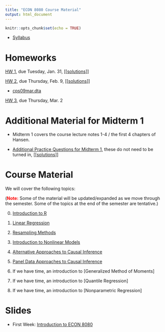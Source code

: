 ```yaml
---
title: "ECON 8080 Course Material"
output: html_document
---
```


```r
knitr::opts_chunk$set(echo = TRUE)
```

- [Syllabus](syllabus.pdf)

# Homeworks

[HW 1](hw1.html), due Tuesday, Jan. 31, [[[solutions](hw1_sol.pdf)]]

[HW 2](hw2.html), due Thursday, Feb. 9, [[[solutions](hw2_sol.pdf)]]

- [cps09mar.dta](cps09mar.dta)

[HW 3](hw3.html), due Thursday, Mar. 2

# Additional Material for Midterm 1

* Midterm 1 covers the course lecture notes 1-4 / the first 4 chapters of Hansen.

* [Additional Practice Questions for Midterm 1](additional_practice1.html), these do not need to be turned in, [[[solutions](additional_practice1_sol.pdf)]]

# Course Material

We will cover the following topics:

(<span style="color: red; font-weight: bold;">Note:</span> Some of the material will be updated/expanded as we move through the semester.  Some of the topics at the end of the semester are tentative.)

0. [Introduction to R](introduction_to_R.html)

1. [Linear Regression](01_linear_regression.html)

<!--2. [Inference/Hypothesis Testing](02_hypothesis_testing.html)-->

2. [Resampling Methods](02_resampling_methods.html)

3. [Introduction to Nonlinear Models](03_nonlinear_models.html)

4. [Alternative Approaches to Causal Inference](04_alternative_causal_inference.html)

5. [Panel Data Approaches to Causal Inference](05_panel_data_causal_inference.html)

6. If we have time, an introduction to [Generalized Method of Moments]

7. If we have time, an introduction to [Quantile Regression]

8. If we have time, an introduction to [Nonparametric Regression]

# Slides

- First Week: [Introduction to ECON 8080](introduction_slides.html)

